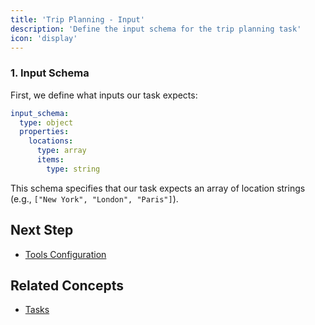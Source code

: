 ```yaml
---
title: 'Trip Planning - Input'
description: 'Define the input schema for the trip planning task'
icon: 'display'
---
```


### 1. Input Schema

First, we define what inputs our task expects:

```yaml
input_schema:
  type: object
  properties:
    locations:
      type: array
      items:
        type: string
```

This schema specifies that our task expects an array of location strings (e.g., `["New York", "London", "Paris"]`).

## Next Step

- [Tools Configuration](./trip-planning-tools)

## Related Concepts

- [Tasks](/concepts/tasks)


